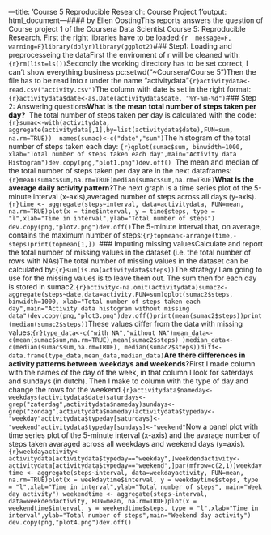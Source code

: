 ---title: 'Course 5 Reproducible Research: Course Project 1'output: html_document---#### by Ellen OostingThis reports answers the question of Course project 1 of the Coursera Data Scientist Course 5: Reproducible Research. First the right libraries have to be loaded:```{r  message=F, warning=F}library(dplyr)library(ggplot2)```### Step1: Loading and preprocesseing the dataFirst the enviroment of r will be cleaned with:```{r}rm(list=ls())```Secondly the working directory has to be set correct, I can't show everything business pc:setwd("~Coursera/Course 5")Then the file has to be read into r under the name "activitydata"```{r}activitydata<-read.csv("activity.csv")```The column with date is set in the right format:```{r}activitydata$date<-as.Date(activitydata$date, "%Y-%m-%d")```### Step 2: Answering questions**What is the mean total number of steps taken per day?**  The total number of steps taken per day is calculated with the code:```{r}sumac<-with(activitydata, aggregate(activitydata[,1],by=list(activitydata$date),FUN=sum, na.rm=TRUE))  names(sumac)<-c("date","sum")```The histogram of the total number of steps taken each day: ```{r}qplot(sumac$sum, binwidth=1000, xlab="Total number of steps taken each day",main="Activity data Histogram")dev.copy(png,"plot1.png")dev.off()```  The mean and median of the total number of steps taken per day are in the next dataframes:```{r}mean(sumac$sum,na.rm=TRUE)median(sumac$sum,na.rm=TRUE)```**What is the average daily activity pattern?**The next graph is a time series plot of the 5-minute interval (x-axis),averaged number of steps across all days (y-axis).```{r}time <- aggregate(steps~interval, data=activitydata, FUN=mean, na.rm=TRUE)plot(x = time$interval, y = time$steps, type = "l",xlab="Time in interval",ylab="Total number of steps") dev.copy(png,"plot2.png")dev.off()```The 5-minute interval that, on average, contains the maximum number of steps:```{r}topmean<-arrange(time,-steps)print(topmean[1,])  ```### Imputing missing valuesCalculate and report the total number of missing values in the dataset (i.e. the total number of rows with NAs)The total number of missing values in the dataset can be calculated by:```{r}sum(is.na(activitydata$steps))```The strategy I am going to use for the missing values is to leave them out. The sum then for each day is stored in sumac2.```{r}activity<-na.omit(activitydata)sumac2<-aggregate(steps~date,data=activity,FUN=sum)qplot(sumac2$steps, binwidth=1000, xlab="Total number of steps taken each day",main="Activity data histogram without missing data")dev.copy(png,"plot3.png")dev.off()print(mean(sumac2$steps))print(median(sumac2$steps))```These values differ from the data with missing values:```{r}type_data<-c("with NA","without NA")mean_data<-c(mean(sumac$sum,na.rm=TRUE),mean(sumac2$steps) )median_data<-c(median(sumac$sum,na.rm=TRUE), median(sumac2$steps))diff<-data.frame(type_data,mean_data,median_data)```**Are there differences in activity patterns between weekdays and weekends?**First I made column with the names of the day of the week, in that column I look for saterdays and sundays (in dutch). Then I make to column with the type of day and change the rows for the weekend.```{r}activitydata$nameday<-weekdays(activitydata$date)saturdays<-grep("zaterdag",activitydata$nameday)sundays<-grep("zondag",activitydata$nameday)activitydata$typeday<-"weekday"activitydata$typeday[saturdays]<-"weekend"activitydata$typeday[sundays]<-"weekend"```Now a panel plot with time series plot of the 5-minute interval (x-axis) and the avarage number of steps taken avaraged across all weekdays and weekend days (y=axis). ```{r}weekdayactivity<-activitydata[activitydata$typeday=="weekday",]weekdendactivity<-activitydata[activitydata$typeday=="weekend",]par(mfrow=c(2,1))weekdaytime <- aggregate(steps~interval, data=weekdayactivity, FUN=mean, na.rm=TRUE)plot(x = weekdaytime$interval, y = weekdaytime$steps, type = "l",xlab="Time in interval",ylab="Total number of steps", main="Week day activity") weekendtime <- aggregate(steps~interval, data=weekdendactivity, FUN=mean, na.rm=TRUE)plot(x = weekendtime$interval, y = weekendtime$steps, type = "l",xlab="Time in interval",ylab="Total number of steps",main="Weekend day activity") dev.copy(png,"plot4.png")dev.off()```
